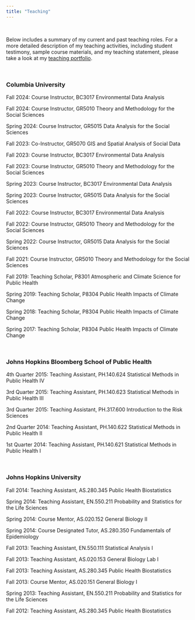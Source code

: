 ```yaml
---
title: "Teaching"
---
```


<br>

Below includes a summary of my current and past teaching roles. For a more detailed description of my teaching activities, including student testimony, sample course materials, and my teaching statement, please take a look at my [teaching portfolio](https://blogs.cuit.columbia.edu/zh2263/).

<br>

### Columbia University
Fall 2024: Course Instructor, BC3017 Environmental Data Analysis

Fall 2024: Course Instructor, GR5010 Theory and Methodology for the Social Sciences 

Spring 2024: Course Instructor, GR5015 Data Analysis for the Social Sciences

Fall 2023: Co-Instructor, GR5070 GIS and Spatial Analysis of Social Data

Fall 2023: Course Instructor, BC3017 Environmental Data Analysis

Fall 2023: Course Instructor, GR5010 Theory and Methodology for the Social Sciences

Spring 2023: Course Instructor, BC3017 Environmental Data Analysis

Spring 2023: Course Instructor, GR5015 Data Analysis for the Social Sciences

Fall 2022: Course Instructor, BC3017 Environmental Data Analysis

Fall 2022: Course Instructor, GR5010 Theory and Methodology for the Social Sciences

Spring 2022: Course Instructor, GR5015 Data Analysis for the Social Sciences

Fall 2021: Course Instructor, GR5010 Theory and Methodology for the Social Sciences

Fall 2019: Teaching Scholar, P8301 Atmospheric and Climate Science for Public Health

Spring 2019: Teaching Scholar, P8304 Public Health Impacts of Climate Change

Spring 2018: Teaching Scholar, P8304 Public Health Impacts of Climate Change

Spring 2017: Teaching Scholar, P8304 Public Health Impacts of Climate Change

<br>

### Johns Hopkins Bloomberg School of Public Health
4th Quarter 2015: Teaching Assistant, PH.140.624 Statistical Methods in Public Health IV

3rd Quarter 2015: Teaching Assistant, PH.140.623 Statistical Methods in Public Health III

3rd Quarter 2015: Teaching Assistant, PH.317.600 Introduction to the Risk Sciences

2nd Quarter 2014: Teaching Assistant, PH.140.622 Statistical Methods in Public Health II

1st Quarter 2014: Teaching Assistant, PH.140.621 Statistical Methods in Public Health I

<br>

### Johns Hopkins University
Fall 2014: Teaching Assistant, AS.280.345 Public Health Biostatistics

Spring 2014: Teaching Assistant, EN.550.211 Probability and Statistics for the Life Sciences

Spring 2014: Course Mentor, AS.020.152 General Biology II

Spring 2014: Course Designated Tutor, AS.280.350 Fundamentals of Epidemiology

Fall 2013: Teaching Assistant, EN.550.111 Statistical Analysis I

Fall 2013: Teaching Assistant, AS.020.153 General Biology Lab I

Fall 2013: Teaching Assistant, AS.280.345 Public Health Biostatistics

Fall 2013: Course Mentor, AS.020.151 General Biology I

Spring 2013: Teaching Assistant, EN.550.211 Probability and Statistics for the Life Sciences

Fall 2012: Teaching Assistant, AS.280.345 Public Health Biostatistics
